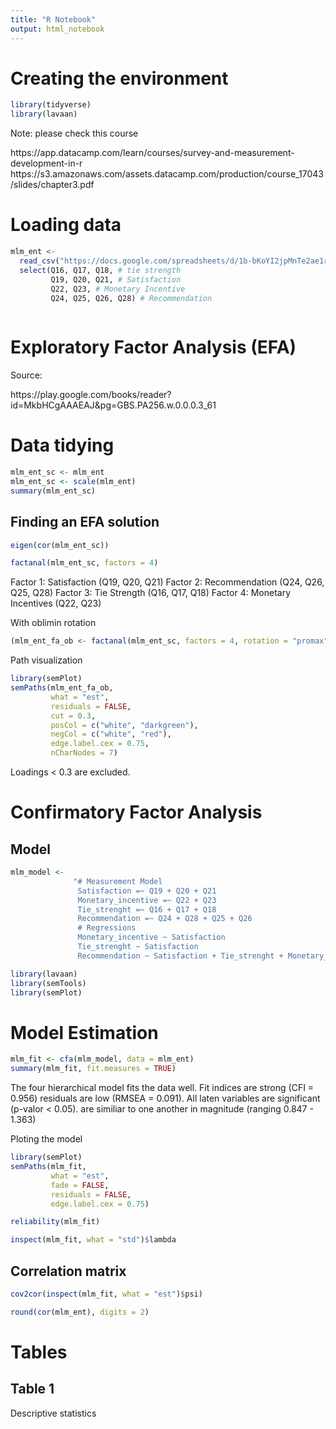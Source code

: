 ```yaml
---
title: "R Notebook"
output: html_notebook
---
```


# Creating the environment

```r
library(tidyverse)
library(lavaan)
```

Note: please check this course

https://app.datacamp.com/learn/courses/survey-and-measurement-development-in-r 
https://s3.amazonaws.com/assets.datacamp.com/production/course_17043/slides/chapter3.pdf 


# Loading data

```r
mlm_ent <- 
  read_csv("https://docs.google.com/spreadsheets/d/1b-bKoYI2jpMnTe2ae1rMaQuCrn3IadFq5MEtiwZwAEE/export?format=csv&gid=1178976425") |> 
  select(Q16, Q17, Q18, # tie strength
         Q19, Q20, Q21, # Satisfaction
         Q22, Q23, # Monetary Incentive
         Q24, Q25, Q26, Q28) # Recommendation
  
```

# Exploratory Factor Analysis (EFA)

Source:

https://play.google.com/books/reader?id=MkbHCgAAAEAJ&pg=GBS.PA256.w.0.0.0.3_61

# Data tidying

```r
mlm_ent_sc <- mlm_ent
mlm_ent_sc <- scale(mlm_ent)
summary(mlm_ent_sc)
```


## Finding an EFA solution

```r
eigen(cor(mlm_ent_sc))
```

```r
factanal(mlm_ent_sc, factors = 4)
```

Factor 1: Satisfaction (Q19, Q20, Q21)
Factor 2: Recommendation (Q24, Q26, Q25, Q28) 
Factor 3: Tie Strength (Q16, Q17, Q18)
Factor 4: Monetary Incentives (Q22, Q23)

With oblimin rotation

```r
(mlm_ent_fa_ob <- factanal(mlm_ent_sc, factors = 4, rotation = "promax"))
```

Path visualization

```r
library(semPlot)
semPaths(mlm_ent_fa_ob, 
         what = "est", 
         residuals = FALSE, 
         cut = 0.3, 
         posCol = c("white", "darkgreen"), 
         negCol = c("white", "red"), 
         edge.label.cex = 0.75, 
         nCharNodes = 7)
```
Loadings < 0.3 are excluded. 

# Confirmatory Factor Analysis 

## Model 

```r
mlm_model <- 
              "# Measurement Model
               Satisfaction =~ Q19 + Q20 + Q21
               Monetary_incentive =~ Q22 + Q23
               Tie_strenght =~ Q16 + Q17 + Q18
               Recommendation =~ Q24 + Q28 + Q25 + Q26 
               # Regressions
               Monetary_incentive ~ Satisfaction 
               Tie_strenght ~ Satisfaction
               Recommendation ~ Satisfaction + Tie_strenght + Monetary_incentive"
```

```r
library(lavaan)
library(semTools)
library(semPlot)
```

# Model Estimation

```r
mlm_fit <- cfa(mlm_model, data = mlm_ent)
summary(mlm_fit, fit.measures = TRUE)
```

The four hierarchical model fits the data well. Fit indices are strong (CFI = 0.956) residuals are low (RMSEA = 0.091). All laten variables are significant (p-valor < 0.05). are similiar to one another in magnitude (ranging 0.847 - 1.363) 

Ploting the model 

```r
library(semPlot)
semPaths(mlm_fit, 
         what = "est", 
         fade = FALSE, 
         residuals = FALSE, 
         edge.label.cex = 0.75)
```

```r
reliability(mlm_fit)
```

```r
inspect(mlm_fit, what = "std")$lambda
```

## Correlation matrix 

```r
cov2cor(inspect(mlm_fit, what = "est")$psi)
```

```r
round(cor(mlm_ent), digits = 2)
```

# Tables

## Table 1 

Descriptive statistics 

```r

```



## 